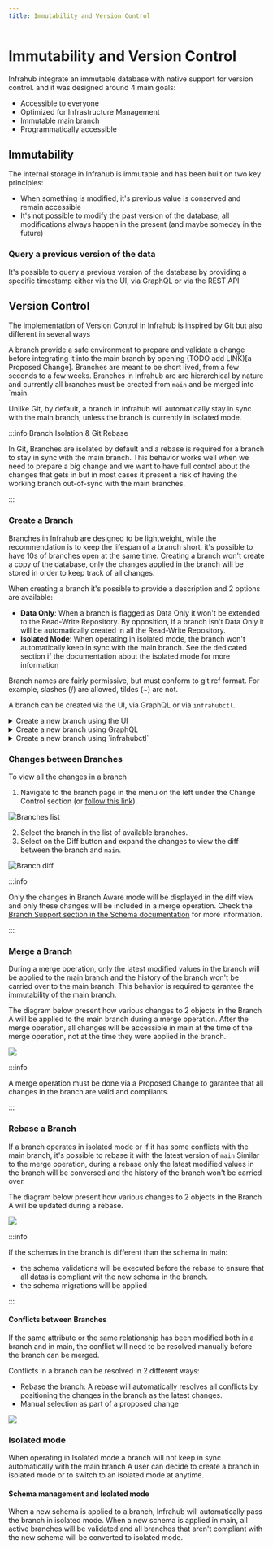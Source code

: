 ```yaml
---
title: Immutability and Version Control
---
```


# Immutability and Version Control

Infrahub integrate an immutable database with native support for version control.
and it was designed around 4 main goals:

- Accessible to everyone
- Optimized for Infrastructure Management
- Immutable main branch
- Programmatically accessible

## Immutability

The internal storage in Infrahub is immutable and has been built on two key principles:

- When something is modified, it's previous value is conserved and remain accessible
- It's not possible to modify the past version of the database, all modifications always happen in the present (and maybe someday in the future)

### Query a previous version of the data

It's possible to query a previous version of the database by providing a specific timestamp either via the UI, via GraphQL or via the REST API

## Version Control

The implementation of Version Control in Infrahub is inspired by Git but also different in several ways

A branch provide a safe environment to prepare and validate a change before integrating it into the main branch by opening (TODO add LINK)[a Proposed Change].
Branches are meant to be short lived, from a few seconds to a few weeks. Branches in Infrahub are are hierarchical by nature and currently all branches must be created from `main` and be merged into `main.

Unlike Git, by default, a branch in Infrahub will automatically stay in sync with the main branch, unless the branch is currently in isolated mode.

:::info Branch Isolation & Git Rebase

In Git, Branches are isolated by default and a rebase is required for a branch to stay in sync with the main branch.
This behavior works well when we need to prepare a big change and we want to have full control about the changes that gets in but in most cases
it present a risk of having the working branch out-of-sync with the main branches.

:::

### Create a Branch

Branches in Infrahub are designed to be lightweight, while the recommendation is to keep the lifespan of a branch short, it's possible to have 10s of branches open at the same time.
Creating a branch won't create a copy of the database, only the changes applied in the branch will be stored in order to keep track of all changes.

When creating a branch it's possible to provide a description and 2 options are available:

- **Data Only**: When a branch is flagged as Data Only it won't be extended to the Read-Write Repository. By opposition, if a branch isn't Data Only it will be automatically created in all the Read-Write Repository.
- **Isolated Mode**: When operating in isolated mode, the branch won't automatically keep in sync with the main branch. See the dedicated section if the documentation about the isolated mode for more information

Branch names are fairly permissive, but must conform to git ref format. For example, slashes (/) are allowed, tildes (~) are not.

A branch can be created via the UI, via GraphQL or via `infrahubctl`.

<details>
  <summary>Create a new branch using the UI</summary>

  You can create a new branch in the frontend by using the button with a `+ sign` in the top right corner, next to the name of the current branch, i.e., `main`.

  ![](../media/tutorial_1_branch_creation.png)

</details>

<details>
  <summary>Create a new branch using GraphQL</summary>

  Use the GraphQL mutation below to create a new branch named `cr1234`

  ```graphql
  # Endpoint : http://127.0.0.1:8000/graphql/main
  mutation {
    BranchCreate(data: { name: "cr1234", is_data_only: false}) {
      ok
      object {
        id
        name
      }
    }
  }
  ```

</details>

<details>
  <summary>Create a new branch using `infrahubctl`</summary>

  Use the command below to create a new branch named `cr1234`

  ```bash
  infrahubctl branch create cr1234
  ```

</details>

### Changes between Branches

To view all the changes in a branch

1. Navigate to the branch page in the menu on the left under the Change Control section (or [follow this link](http://localhost:8000/branches/)).

![Branches list](../media/tutorial_1_branch_list.png)

2. Select the branch in the list of available branches.
3. Select on the Diff button and expand the changes to view the diff between the branch and `main`.

![Branch diff](../media/tutorial_1_branch_diff.png)

:::info

Only the changes in Branch Aware mode will be displayed in the diff view and only these changes will be included in a merge operation.
Check the [Branch Support section in the Schema documentation](/topics/schema#branch-support) for more information.

:::

### Merge a Branch

During a merge operation, only the latest modified values in the branch will be applied to the main branch and the history of the branch won't be carried over to the main branch.
This behavior is required to garantee the immutability of the main branch.

The diagram below present how various changes to 2 objects in the Branch A will be applied to the main branch during a merge operation.
After the merge operation, all changes will be accessible in main at the time of the merge operation, not at the time they were applied in the branch.

![](../media/branch_merge.excalidraw.svg)

:::info

A merge operation must be done via a Proposed Change to garantee that all changes in the branch are valid and compliants.

:::

### Rebase a Branch

If a branch operates in isolated mode or if it has some conflicts with the main branch, it's possible to rebase it with the latest version of `main`
Similar to the merge operation, during a rebase only the latest modified values in the branch will be conversed and the history of the branch won't be carried over.

The diagram below present how various changes to 2 objects in the Branch A will be updated during a rebase.

![](../media/branch_rebase_no_conflict.excalidraw.svg)

:::info

If the schemas in the branch is different than the schema in main:

- the schema validations will be executed before the rebase to ensure that all datas is compliant wit the new schema in the branch.
- the schema migrations will be applied

:::

#### Conflicts between Branches

If the same attribute or the same relationship has been modified both in a branch and in main, the conflict will need to be resolved manually before the branch can be merged.

Conflicts in a branch can be resolved in 2 different ways:
- Rebase the branch: A rebase will automatically resolves all conflicts by positioning the changes in the branch as the latest changes.
- Manual selection as part of a proposed change

![](../media/branch_conflict.excalidraw.svg)

### Isolated mode

When operating in Isolated mode a branch will not keep in sync automatically with the main branch
A user can decide to create a branch in isolated mode or to switch to an isolated mode at anytime.

#### Schema management and Isolated mode

When a new schema is applied to a branch, Infrahub will automatically pass the branch in isolated mode.
When a new schema is applied in main, all active branches will be validated and all branches that aren't compliant with the new schema will be converted to isolated mode.

